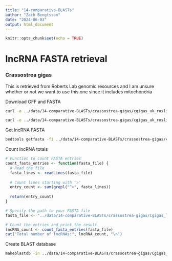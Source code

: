 ```yaml
---
title: "14-comparative-BLASTs"
author: "Zach Bengtsson"
date: "2024-06-03"
output: html_document
---
```


```r
knitr::opts_chunk$set(echo = TRUE)
```

# lncRNA FASTA retrieval

### Crassostrea gigas
This is retrieved from Roberts Lab genomic resources and I am unsure whether or not we want to use this one since it includes mitochondria

Download GFF and FASTA
```bash
curl -o ../data/14-comparative-BLASTs/crassostrea-gigas/cgigas_uk_roslin_v1_lncRNA.gff http://owl.fish.washington.edu/halfshell/genomic-databank/cgigas_uk_roslin_v1_lncRNA.gff

curl -o ../data/14-comparative-BLASTs/crassostrea-gigas/cgigas_uk_roslin_v1_genomic-mito.fa https://gannet.fish.washington.edu/panopea/Cg-roslin/cgigas_uk_roslin_v1_genomic-mito.fa
```

Get lncRNA FASTA
```bash
bedtools getfasta -fi ../data/14-comparative-BLASTs/crassostrea-gigas/cgigas_uk_roslin_v1_genomic-mito.fa -bed ../data/14-comparative-BLASTs/crassostrea-gigas/cgigas_uk_roslin_v1_lncRNA.gff -fo ../data/14-comparative-BLASTs/crassostrea-gigas/Cgigas_lncRNA.fasta

```

Count lncRNA totals
```r
# Function to count FASTA entries
count_fasta_entries <- function(fasta_file) {
  # Read the file
  fasta_lines <- readLines(fasta_file)
  
  # Count lines starting with '>'
  entry_count <- sum(grepl("^>", fasta_lines))
  
  return(entry_count)
}

# Specify the path to your FASTA file
fasta_file <- "../data/14-comparative-BLASTs/crassostrea-gigas/Cgigas_lncRNA.fasta"

# Count the entries and print the result
lncRNA_count <- count_fasta_entries(fasta_file)
cat("Total number of lncRNAs:", lncRNA_count, "\n")

```

Create BLAST database
```bash
makeblastdb -in ../data/14-comparative-BLASTs/crassostrea-gigas/Cgigas_lncRNA.fasta -dbtype nucl -out ../data/14-comparative-BLASTs/blastdb/Cgigas/Cgigas-db

```







